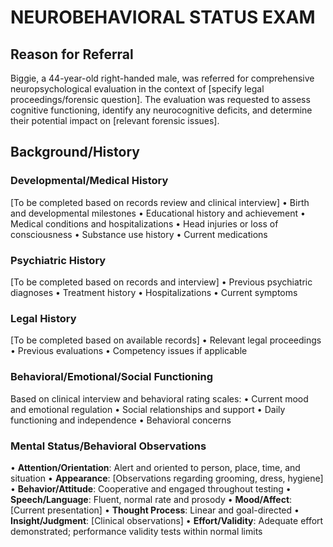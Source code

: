 # NEUROBEHAVIORAL STATUS EXAM

## Reason for Referral

Biggie, a 44-year-old right-handed male, was referred for comprehensive neuropsychological evaluation in the context of [specify legal proceedings/forensic question]. The evaluation was requested to assess cognitive functioning, identify any neurocognitive deficits, and determine their potential impact on [relevant forensic issues].

## Background/History

### Developmental/Medical History

[To be completed based on records review and clinical interview]
• Birth and developmental milestones
• Educational history and achievement
• Medical conditions and hospitalizations
• Head injuries or loss of consciousness
• Substance use history
• Current medications

### Psychiatric History

[To be completed based on records and interview]
• Previous psychiatric diagnoses
• Treatment history
• Hospitalizations
• Current symptoms

### Legal History

[To be completed based on available records]
• Relevant legal proceedings
• Previous evaluations
• Competency issues if applicable

### Behavioral/Emotional/Social Functioning

Based on clinical interview and behavioral rating scales:
• Current mood and emotional regulation
• Social relationships and support
• Daily functioning and independence
• Behavioral concerns

### Mental Status/Behavioral Observations

• **Attention/Orientation**: Alert and oriented to person, place, time, and situation
• **Appearance**: [Observations regarding grooming, dress, hygiene]
• **Behavior/Attitude**: Cooperative and engaged throughout testing
• **Speech/Language**: Fluent, normal rate and prosody
• **Mood/Affect**: [Current presentation]
• **Thought Process**: Linear and goal-directed
• **Insight/Judgment**: [Clinical observations]
• **Effort/Validity**: Adequate effort demonstrated; performance validity tests within normal limits